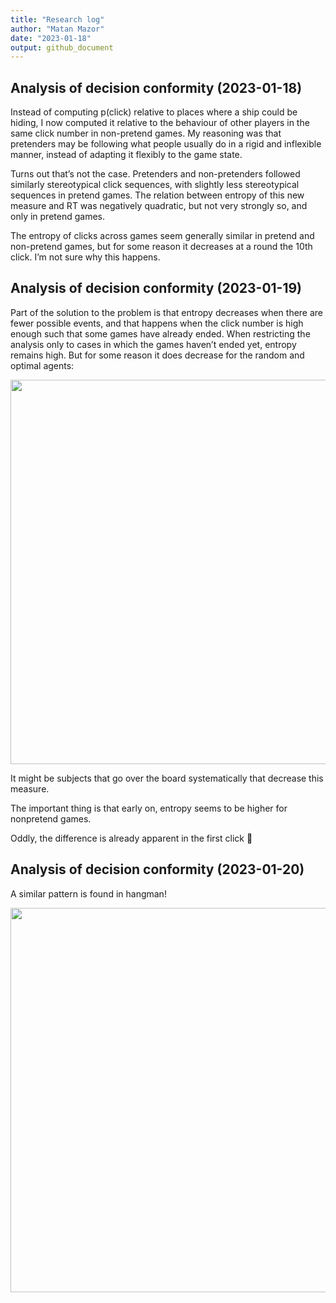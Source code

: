 ```yaml
---
title: "Research log"
author: "Matan Mazor"
date: "2023-01-18"
output: github_document
---
```


## Analysis of decision conformity (2023-01-18)

Instead of computing p(click) relative to places where a ship could be hiding, I now computed it relative to the behaviour of other players in the same click number in non-pretend games. My reasoning was that pretenders may be following what people usually do in a rigid and inflexible manner, instead of adapting it flexibly to the game state.

Turns out that's not the case. Pretenders and non-pretenders followed similarly stereotypical click sequences, with slightly less stereotypical sequences in pretend games. The relation between entropy of this new measure and RT was negatively quadratic, but not very strongly so, and only in pretend games.

The entropy of clicks across games seem generally similar in pretend and non-pretend games, but for some reason it decreases at a round the 10th click. I'm not sure why this happens.

## Analysis of decision conformity (2023-01-19)

Part of the solution to the problem is that entropy decreases when there are fewer possible events, and that happens when the click number is high enough such that some games have already ended. When restricting the analysis only to cases in which the games haven't ended yet, entropy remains high. But for some reason it does decrease for the random and optimal agents:

![](docs/figures/decision_entropy_with_stars.png){width="615"}

It might be subjects that go over the board systematically that decrease this measure.

The important thing is that early on, entropy seems to be higher for nonpretend games.

Oddly, the difference is already apparent in the first click 🤔

## Analysis of decision conformity (2023-01-20)

A similar pattern is found in hangman!

![](docs/figures/decision_entropy_with_stars_hangman.png){width="615"}
